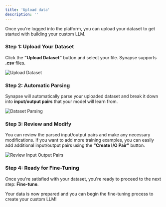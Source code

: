 ```yaml
---
title: 'Upload data'
description: ''
---
```


Once you're logged into the platform, you can upload your dataset to get started with building your custom LLM.

### Step 1: Upload Your Dataset

Click the **"Upload Dataset"** button and select your file. Synapse supports **.csv** files.

![Upload Dataset](../images/hero-dark.png)

### Step 2: Automatic Parsing

Synapse will automatically parse your uploaded dataset and break it down into **input/output pairs** that your model will learn from.

![Dataset Parsing](../images/hero-dark.png)

### Step 3: Review and Modify

You can review the parsed input/output pairs and make any necessary modifications. If you want to add more training examples, you can easily add additional input/output pairs using the **"Create I/O Pair"** button.

![Review Input Output Pairs](../images/hero-dark.png)

### Step 4: Ready for Fine-Tuning

Once you're satisfied with your dataset, you're ready to proceed to the next step: **Fine-tune**.

Your data is now prepared and you can begin the fine-tuning process to create your custom LLM!
